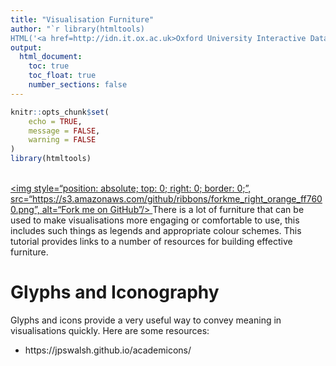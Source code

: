```yaml
---
title: "Visualisation Furniture"
author: "`r library(htmltools)
HTML('<a href=http://idn.it.ox.ac.uk>Oxford University Interactive Data Network</a>')`"
output: 
  html_document:
    toc: true
    toc_float: true
    number_sections: false
---
```


```r
knitr::opts_chunk$set(
	echo = TRUE,
	message = FALSE,
	warning = FALSE
)
library(htmltools)
```

<a href="https://github.com/martinjhnhadley/Live-Data_Scripts-and-Templates/tree/gh-pages/Visualisation-Furniture" target="blank">  
<img style="position: absolute; top: 0; right: 0; border: 0;",
             src="https://s3.amazonaws.com/github/ribbons/forkme_right_orange_ff7600.png",
             alt="Fork me on GitHub"/>
</a>
There is a lot of furniture that can be used to make visualisations more engaging or comfortable to use, this includes such things as legends and appropriate colour schemes. This tutorial provides links to a number of resources for building effective furniture.

# Glyphs and Iconography

Glyphs and icons provide a very useful way to convey meaning in visualisations quickly. Here are some resources:

- https://jpswalsh.github.io/academicons/

